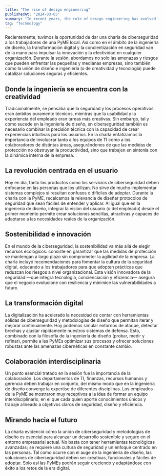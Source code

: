 ```yaml
---
title: "The rise of design engineering"
publishedAt: "2024-03-05"
summary: "In recent years, the role of design engineering has evolved from a specialized niche to a critical component in the development of innovative products and solutions."
tag: "Technology"
---
```


Recientemente, tuvimos la oportunidad de dar una charla de ciberseguridad a los trabajadores de una PyME local. Así como en el ámbito de la ingeniería de diseño, la transformación digital y la concientización en seguridad van de la mano para impulsar la innovación y la efectividad en cualquier organización. Durante la sesión, abordamos no solo las amenazas y riesgos que pueden enfrentar las pequeñas y medianas empresas, sino también cómo la unión de diseño e ingeniería (o de creatividad y tecnología) puede catalizar soluciones seguras y eficientes.

## Donde la ingeniería se encuentra con la creatividad

Tradicionalmente, se pensaba que la seguridad y los procesos operativos eran ámbitos puramente técnicos, mientras que la usabilidad y la experiencia del empleado eran tareas más creativas. Sin embargo, tal y como sucede en la ingeniería de diseño, en ciberseguridad también es necesario combinar la precisión técnica con la capacidad de crear experiencias intuitivas para los usuarios. En la charla enfatizamos la importancia de involucrar tanto a los equipos de TI como a los colaboradores de distintas áreas, asegurándonos de que las medidas de protección no obstruyan la productividad, sino que trabajen en sintonía con la dinámica interna de la empresa.

## La revolución centrada en el usuario

Hoy en día, tanto los productos como los servicios de ciberseguridad deben enfocarse en las personas que los utilizan. No sirve de mucho implementar sistemas complejos si resultan confusos o difíciles de adoptar. Durante la charla con la PyME, recalcamos la relevancia de diseñar protocolos de seguridad que sean fáciles de entender y aplicar. Al igual que en la ingeniería de diseño, integrar la visión del usuario (o del empleado) desde el primer momento permite crear soluciones sencillas, atractivas y capaces de adaptarse a las necesidades reales de la organización.

## Sostenibilidad e innovación

En el mundo de la ciberseguridad, la sostenibilidad va más allá de elegir recursos ecológicos: consiste en garantizar que las medidas de protección se mantengan a largo plazo sin comprometer la agilidad de la empresa. La charla incluyó recomendaciones para fomentar la cultura de la seguridad digital, educando a los trabajadores para que adopten prácticas que reduzcan los riesgos a nivel organizacional. Esta visión innovadora de la seguridad —que integra tecnología, concienciación y eficiencia— asegura que el negocio evolucione con resiliencia y minimice las vulnerabilidades a futuro.

## La transformación digital

La digitalización ha acelerado la necesidad de contar con herramientas sólidas de ciberseguridad y metodologías de diseño que permitan iterar y mejorar continuamente. Hoy podemos simular entornos de ataque, detectar brechas y ajustar rápidamente nuestros sistemas de defensa. Esto, combinado con la filosofía de la ingeniería de diseño (probar, medir y refinar), permite a las PyMEs optimizar sus procesos y ofrecer soluciones robustas ante las amenazas cibernéticas en constante cambio.

## Colaboración interdisciplinaria

Un punto esencial tratado en la sesión fue la importancia de la colaboración. Los departamentos de TI, finanzas, recursos humanos y gerencia deben trabajar en conjunto, del mismo modo que en la ingeniería de diseño converge la expertise de diferentes disciplinas. Los empleados de la PyME se mostraron muy receptivos a la idea de formar un equipo interdisciplinario, en el que cada quien aporte conocimientos únicos y trabaje alineado a objetivos claros de seguridad, diseño y eficiencia.

## Mirando hacia el futuro

La charla evidenció cómo la unión de ciberseguridad y metodologías de diseño es esencial para alcanzar un desarrollo sostenible y seguro en el entorno empresarial actual. No basta con tener herramientas tecnológicas avanzadas; se requiere una cultura de seguridad y un enfoque centrado en las personas. Tal como ocurre con el auge de la ingeniería de diseño, las soluciones de ciberseguridad deben ser creativas, funcionales y fáciles de adoptar. Solo así las PyMEs podrán seguir creciendo y adaptándose con éxito a los retos de la era digital. 
